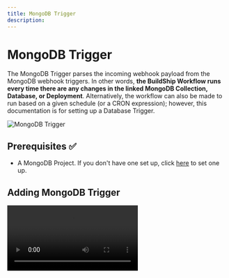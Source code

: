 ```yaml
---
title: MongoDB Trigger
description:
---
```



# MongoDB Trigger

The MongoDB Trigger parses the incoming webhook payload from the MongoDB webhook triggers. In other words, **the
BuildShip Workflow runs every time there are any changes in the linked MongoDB Collection, Database, or Deployment**.
Alternatively, the workflow can also be made to run based on a given schedule (or a CRON expression); however, this
documentation is for setting up a Database Trigger.

<Image src={mongo1} alt='MongoDB Trigger' width={1200} />

## Prerequisites ✅

- A MongoDB Project. If you don't have one set up, click [here](https://www.mongodb.com) to set one up.

## Adding MongoDB Trigger

<Video src='/assets/mongo-trigg-setup.mov' />

- Create a new BuildShip Workflow and click on the "**Add Trigger**" button. Select (or search for) the **MongoDB
  Trigger** and add it to the workflow.

- Open the Instruction panel 📎 and copy the **Webhook URL**.

- To test the MongoDB Trigger functionality, click on the "**Add Node**" button and search for the
  `Log message to console` node and add it to the workflow. For the input values, pass in the Request Body from the
  context menu.

- Hit "**Ship!** 🚀". Read the following section to complete the testing setup.

## Setting up the MongoDB Trigger

<iframe
  className='aspect-video w-full'
  src='https://www.youtube.com/embed/61zaETJ-0EY'
  allow='accelerometer; autoplay; clipboard-write; encrypted-media; gyroscope; picture-in-picture'
  allowFullScreen
  width='80%'
/>

- Navigate to your MongoDB Dashboard and navigate to the "**Triggers**" section.

- Pick your desired type of trigger from **Database** - which will listen to changes to your database, or
  **Scheduled** - which will trigger the event at the chosen schedule. For this example, we will be setting up a
  **Database Trigger**.

- Follow the instructions and set up your source details.

- Under the Function section, select "**Function**" as the Event Type.

- Inside the Function script editor, paste the following script. Copy the **Webhook URL** from the **MongoDB Trigger in
  your BuildShip** workflow, and paste it on `line 5`:

```javascript {5} showLineNumbers
import axios from 'axios';
import crypto from 'crypto';

exports = async function (changeEvent) {
  const webhookUrl = ''; // Add your webhook URL here
  const workflowId = webhookUrl.split('/').pop();

  try {
    const signature = generateSignature(changeEvent, workflowId);

    const res = await axios.post(webhookUrl, changeEvent, {
      headers: {
        'X-Webhook-Signature': signature,
      },
    });
    console.log(JSON.stringify(changeEvent));
    return true;
  } catch (error) {
    console.error('Error sending webhook:', error);
    return false;
  }
};

function generateSignature(data, secret) {
  const hmac = crypto.createHmac('sha256', secret);
  hmac.update(JSON.stringify(data));
  return hmac.digest('hex');
}
```

- Click on the "**Add Dependency**" button and add `axios`, then hit "**Add**". This will install the dependency for the
  function execution. Similarly, add a dependency for the `crypto` package.

- Once this is done, click on the "**▶︎ Run**" button at the bottom. If set up correctly, this should return `true` as
  the output on the console.

<Image src={mongo2} alt='MongoDB Trigger' width={1200} />

<Callout>
  The code snippet uses the `axios` library to send the POST request to the webhook URL, and the `crypto` library to
  generate a signature for the webhook payload. The signature is included in the request headers to **ensure the
  authenticity of the request**.
</Callout>

## Troubleshooting

If you encounter any issues while setting up the MongoDB Trigger, here are some common troubleshooting tips:

- **Double-check the Webhook URL:** Ensure that you've copied the correct Webhook URL from BuildShip and pasted it into
  the MongoDB Function script.

- **Verify dependencies:** Make sure you've added the required `axios` and `crypto` dependencies to the MongoDB
  Function.

- **Review the logs:** Check the MongoDB Function logs for any error messages or helpful information that can assist in
  troubleshooting.
